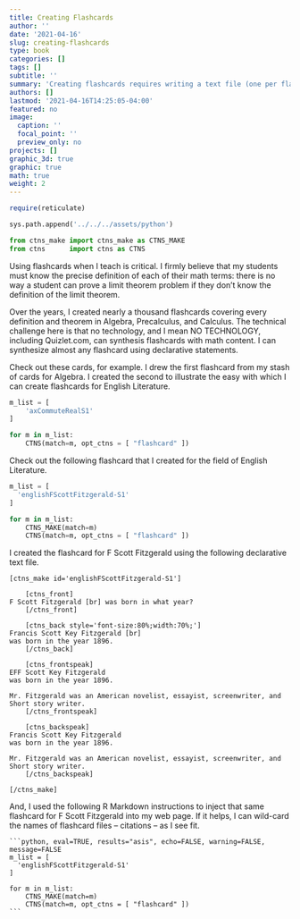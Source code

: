 ```yaml
---
title: Creating Flashcards
author: ''
date: '2021-04-16'
slug: creating-flashcards
type: book
categories: []
tags: []
subtitle: ''
summary: 'Creating flashcards requires writing a text file (one per flashcard) that uses a simple declarative language.'
authors: []
lastmod: '2021-04-16T14:25:05-04:00'
featured: no
image:
  caption: ''
  focal_point: ''
  preview_only: no
projects: []
graphic_3d: true
graphic: true
math: true
weight: 2
---
```

```r
require(reticulate)
```

```python
sys.path.append('../../../assets/python')

from ctns_make import ctns_make as CTNS_MAKE
from ctns      import ctns as CTNS
```

Using flashcards when I teach is critical. I firmly believe that my students must know the precise definition of each of their math terms: there is no way a student can prove a limit theorem problem if they don't know the definition of the limit theorem.

Over the years, I created nearly a thousand flashcards covering every definition and theorem in Algebra, Precalculus, and Calculus. The technical challenge here is that no technology, and I mean NO TECHNOLOGY, including Quizlet.com, can synthesis flashcards with math content. I can synthesize almost any flashcard using declarative statements.

Check out these cards, for example. I drew the first flashcard from my stash of cards for Algebra. I created the second to illustrate the easy with which I can create flashcards for English Literature.

```python
m_list = [
    'axCommuteRealS1'
]

for m in m_list:
    CTNS(match=m, opt_ctns = [ "flashcard" ])
```

Check out the following flashcard that I created for the field of English Literature.

```python
m_list = [
  'englishFScottFitzgerald-S1'
]

for m in m_list:
    CTNS_MAKE(match=m)
    CTNS(match=m, opt_ctns = [ "flashcard" ])
```

I created the flashcard for F Scott Fitzgerald using the following declarative text file.

    [ctns_make id='englishFScottFitzgerald-S1']

        [ctns_front]
    F Scott Fitzgerald [br] was born in what year?
        [/ctns_front]
        
        [ctns_back style='font-size:80%;width:70%;']
    Francis Scott Key Fitzgerald [br]
    was born in the year 1896.
        [/ctns_back]
    
        [ctns_frontspeak]
    EFF Scott Key Fitzgerald
    was born in the year 1896. 

    Mr. Fitzgerald was an American novelist, essayist, screenwriter, and Short story writer.
        [/ctns_frontspeak]

        [ctns_backspeak]
    Francis Scott Key Fitzgerald
    was born in the year 1896. 

    Mr. Fitzgerald was an American novelist, essayist, screenwriter, and Short story writer.
        [/ctns_backspeak]

    [/ctns_make]

And, I used the following R Markdown instructions to inject that same flashcard for F Scott Fitzgerald into my web page. If it helps, I can wild-card the names of flashcard files -- citations -- as I see fit.

    ```python, eval=TRUE, results="asis", echo=FALSE, warning=FALSE, message=FALSE
    m_list = [
      'englishFScottFitzgerald-S1'
    ]

    for m in m_list:
        CTNS_MAKE(match=m)
        CTNS(match=m, opt_ctns = [ "flashcard" ])
    ```
